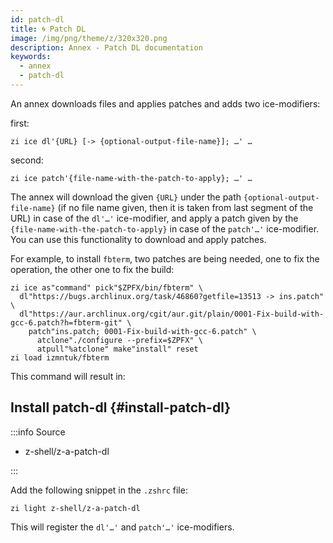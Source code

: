```yaml
---
id: patch-dl
title: 🌀 Patch DL
image: /img/png/theme/z/320x320.png
description: Annex - Patch DL documentation
keywords:
  - annex
  - patch-dl
---
```


<!-- @format -->


An annex downloads files and applies patches and adds two ice-modifiers:

first:

```shell
zi ice dl'{URL} [-> {optional-output-file-name}]; …' …
```

second:

```shell
zi ice patch'{file-name-with-the-patch-to-apply}; …' …
```

The annex will download the given `{URL}` under the path `{optional-output-file-name}` (if no file name given, then it is taken from last segment of the URL) in case of the `dl'…'` ice-modifier, and apply a patch given by the `{file-name-with-the-patch-to-apply}` in case of the `patch'…'` ice-modifier. You can use this functionality to download and apply patches.

For example, to install `fbterm`, two patches are being needed, one to fix the operation, the other one to fix the build:

```shell showLineNumbers
zi ice as"command" pick"$ZPFX/bin/fbterm" \
  dl"https://bugs.archlinux.org/task/46860?getfile=13513 -> ins.patch" \
  dl"https://aur.archlinux.org/cgit/aur.git/plain/0001-Fix-build-with-gcc-6.patch?h=fbterm-git" \
    patch"ins.patch; 0001-Fix-build-with-gcc-6.patch" \
      atclone"./configure --prefix=$ZPFX" \
      atpull"%atclone" make"install" reset
zi load izmntuk/fbterm
```

This command will result in:

<ImgShow img='/img/png/content/annex/patch-dl/fbterm-ex.png' alt='fbterm' />

## Install patch-dl {#install-patch-dl}

:::info Source

-   <Link className='github-link' href='https://github.com/z-shell/z-a-patch-dl'>
      z-shell/z-a-patch-dl
    </Link>

:::

<Tabs>
  <TabItem value="default" label="Default" default>

Add the following snippet in the `.zshrc` file:

```shell
zi light z-shell/z-a-patch-dl
```

</TabItem>
</Tabs>

This will register the `dl'…'` and `patch'…'` ice-modifiers.
